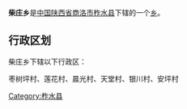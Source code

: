{{中国乡级行政区
|行政区全称 = 柴庄乡
|景观照片文件名 = 
|景观照片描述 = 
|汉语拼音 =
|其他语言 = 
|其他语言名称 = 
|位置图文件名 = 
|位置图描述 = 
|自定义图片=
|上级行政区 = [[陕西省|陕西省]][[商洛市|商洛市]][[柞水县|柞水县]]
|行政区类别 = [[乡级行政区|乡]]
|行政区划代码 = 
|行政区划 = 
|村委会 = 
|居委会 = 
|建置时间 = 
|领导职位 = 
|领导名称 = 
|政府驻地 = 
|毗邻 = 
|地理坐标 = 
|总面积 = 
|总人口 = 
|户籍人口 = 
|户籍人口年份 = 
|常住人口 = 
|常住人口年份 = 
|人口密度 = 
|GDP = 
|邮政编码 = 
|电话区号 = 
|官方网站 = 
|网站名称 = 
}}
'''柴庄乡'''是[[中华人民共和国|中国]][[陕西省|陕西省]][[商洛市|商洛市]][[柞水县|柞水县]]下辖的一个[[乡级行政区|乡]]。

== 行政区划 ==
柴庄乡下辖以下行政区：

枣树坪村、莲花村、晨光村、天堂村、银川村、安坪村

{{陕西小作品}}
{{柞水县行政区划}}

[[Category:柞水县|Category:柞水县]]